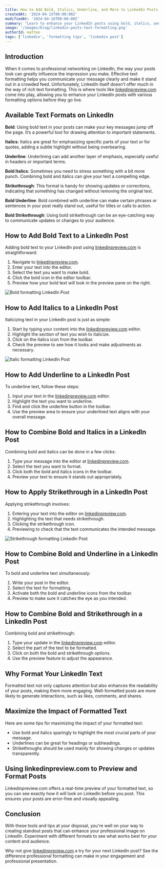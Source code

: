 ```yaml
---
title: How to Add Bold, Italics, Underline, and More to LinkedIn Posts
createdAt: '2024-04-15T00:00:00Z'
modifiedAt: '2024-04-16T00:00:00Z'
summary: "Learn to enhance your LinkedIn posts using bold, italics, and underline with our easy guide. Boost readability and engagement with effective text formatting techniques."
image: '/images/blog/linkedin-posts-text-formatting.png'
authorId: matteo
tags: ['linkedin', 'formatting tips', 'linkedin post']
---
```


## Introduction
When it comes to professional networking on LinkedIn, the way your posts look can greatly influence the impression you make. Effective text formatting helps you communicate your message clearly and make it stand out in a crowded feed. Unfortunately, LinkedIn itself doesn’t offer much in the way of rich text formatting. This is where tools like [linkedinpreview.com](https://linkedinpreview.com/#tool) come into play, allowing you to enhance your LinkedIn posts with various formatting options before they go live.

<CtaCard
    title='Format and Preview your LinkedIn Posts with our Free Tool!'
    description='Add bold, italic, and emoji to your LinkedIn posts, and see how they look on desktop and mobile.'
    primaryButtonText='Use Our Free Tool'
    primaryButtonUrl='/#tool'
    pattern='circles'
    align='center'
/>

## Available Text Formats on LinkedIn
**Bold**: Using bold text in your posts can make your key messages jump off the page. It’s a powerful tool for drawing attention to important statements.

**Italics**: Italics are great for emphasizing specific parts of your text or for quotes, adding a subtle highlight without being overbearing.

**Underline**: Underlining can add another layer of emphasis, especially useful in headers or important terms.

**Bold Italics**: Sometimes you need to stress something with a bit more punch. Combining bold and italics can give your text a compelling edge.

**Strikethrough**: This format is handy for showing updates or corrections, indicating that something has changed without removing the original text.

**Bold Underline**: Bold combined with underline can make certain phrases or sentences in your post really stand out, useful for titles or calls to action.

**Bold Strikethrough**: Using bold strikethrough can be an eye-catching way to communicate updates or changes to your audience.

## How to Add Bold Text to a LinkedIn Post
Adding bold text to your LinkedIn post using [linkedinpreview.com](https://linkedinpreview.com/#tool) is straightforward:
1. Navigate to [linkedinpreview.com](https://linkedinpreview.com/#tool).
2. Enter your text into the editor.
3. Select the text you want to make bold.
4. Click the bold icon in the editor toolbar.
5. Preview how your bold text will look in the preview pane on the right.

<Image src='/images/blog/bold-example.png' alt='Bold formatting LinkedIn Post' width={1500} height={500} />

## How to Add Italics to a LinkedIn Post
Italicizing text in your LinkedIn post is just as simple:
1. Start by typing your content into the [linkedinpreview.com](https://linkedinpreview.com/#tool) editor.
2. Highlight the section of text you wish to italicize.
3. Click on the italics icon from the toolbar.
4. Check the preview to see how it looks and make adjustments as necessary.

<Image src='/images/blog/italics-example.png' alt='Italic formatting LinkedIn Post' width={1500} height={500} />

## How to Add Underline to a LinkedIn Post
To underline text, follow these steps:
1. Input your text in the [linkedinpreview.com](https://linkedinpreview.com/#tool) editor.
2. Highlight the text you want to underline.
3. Find and click the underline button in the toolbar.
4. Use the preview area to ensure your underlined text aligns with your overall message.

## How to Combine Bold and Italics in a LinkedIn Post
Combining bold and italics can be done in a few clicks:
1. Type your message into the editor at [linkedinpreview.com](https://linkedinpreview.com/#tool).
2. Select the text you want to format.
3. Click both the bold and italics icons in the toolbar.
4. Preview your text to ensure it stands out appropriately.

## How to Apply Strikethrough in a LinkedIn Post
Applying strikethrough involves:
1. Entering your text into the editor on [linkedinpreview.com](https://linkedinpreview.com/#tool).
2. Highlighting the text that needs strikethrough.
3. Clicking the strikethrough icon.
4. Previewing to check that the text communicates the intended message.

<Image src='/images/blog/strikethrough-example.png' alt='Strikethrough formatting LinkedIn Post' width={1500} height={500} />


## How to Combine Bold and Underline in a LinkedIn Post
To bold and underline text simultaneously:
1. Write your post in the editor.
2. Select the text for formatting.
3. Activate both the bold and underline icons from the toolbar.
4. Preview to make sure it catches the eye as you intended.

## How to Combine Bold and Strikethrough in a LinkedIn Post
Combining bold and strikethrough:
1. Type your update in the [linkedinpreview.com](https://linkedinpreview.com/#tool) editor.
2. Select the part of the text to be formatted.
3. Click on both the bold and strikethrough options.
4. Use the preview feature to adjust the appearance.

<CtaCard
    title='Format and Preview your LinkedIn Posts with our Free Tool!'
    description='Add bold, italic, and emoji to your LinkedIn posts, and see how they look on desktop and mobile.'
    primaryButtonText='Use Our Free Tool'
    primaryButtonUrl='/#tool'
    pattern='circles'
    align='center'
/>

## Why Format Your LinkedIn Text
Formatted text not only captures attention but also enhances the readability of your posts, making them more engaging. Well-formatted posts are more likely to generate interactions, such as likes, comments, and shares.

## Maximize the Impact of Formatted Text
Here are some tips for maximizing the impact of your formatted text:
- Use bold and italics sparingly to highlight the most crucial parts of your message.
- Underlines can be great for headings or subheadings.
- Strikethroughs should be used mainly for showing changes or updates transparently.

## Using linkedinpreview.com to Preview and Format Posts
Linkedinpreview.com offers a real-time preview of your formatted text, so you can see exactly how it will look on LinkedIn before you post. This ensures your posts are error-free and visually appealing.

## Conclusion
With these tools and tips at your disposal, you're well on your way to creating standout posts that can enhance your professional image on LinkedIn. Experiment with different formats to see what works best for your content and audience.

Why not give [linkedinpreview.com](https://linkedinpreview.com/#tool) a try for your next LinkedIn post? See the difference professional formatting can make in your engagement and professional presentation.

<CtaCard
    title='Format and Preview your LinkedIn Posts with our Free Tool!'
    description='Add bold, italic, and emoji to your LinkedIn posts, and see how they look on desktop and mobile.'
    primaryButtonText='Use Our Free Tool'
    primaryButtonUrl='/#tool'
    pattern='circles'
    align='center'
/>